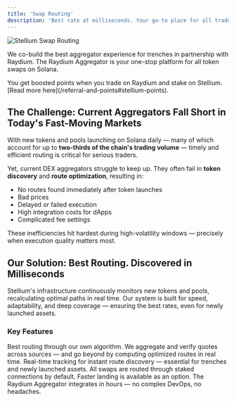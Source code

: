 ```yaml
---
title: 'Swap Routing'
description: 'Best rate at milliseconds. Your go-to place for all trades.'
---
```


<img
  src="/images/routing-hero.webp"
  alt="Stellium Swap Routing"
/>

We co-build the best aggregator experience for trenches in partnership with Raydium. The Raydium Aggregator is your one-stop platform for all token swaps on Solana.

<Tip>
You get boosted points when you trade on Raydium and stake on Stellium. [Read more here](/referral-and-points#stellium-points).
</Tip>

## The Challenge: Current Aggregators Fall Short in Today's Fast-Moving Markets

With new tokens and pools launching on Solana daily — many of which account for up to **two-thirds of the chain's trading volume** — timely and efficient routing is critical for serious traders.

Yet, current DEX aggregators struggle to keep up. They often fail in **token discovery** and **route optimization**, resulting in:

- No routes found immediately after token launches  
- Bad prices
- Delayed or failed execution
- High integration costs for dApps
- Complicated fee settings

<Note>
These inefficiencies hit hardest during high-volatility windows — precisely when execution quality matters most.
</Note>

## Our Solution: Best Routing. Discovered in Milliseconds

Stellium's infrastructure continuously monitors new tokens and pools, recalculating optimal paths in real time. Our system is built for speed, adaptability, and deep coverage — ensuring the best rates, even for newly launched assets.

### Key Features

<CardGroup cols={2}>
  <Card title="Best Rate Guaranteed" icon="route">
    Best routing through our own algorithm. We aggregate and verify quotes across sources — and go beyond by computing optimized routes in real time.
  </Card>
  <Card title="Millisecond Updates" icon="clock">
    Real-time tracking for instant route discovery — essential for trenches and newly launched assets.
  </Card>
  <Card title="Better Transaction Landing" icon="bolt">
    All swaps are routed through staked connections by default. Faster landing is available as an option.
  </Card>
  <Card title="Plug-and-Play Integration" icon="puzzle-piece">
    The Raydium Aggregator integrates in hours — no complex DevOps, no headaches.
  </Card>
</CardGroup>
